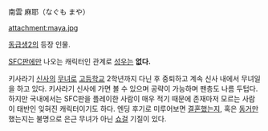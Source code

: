 南雲 麻耶（なぐも まや）

attachment:maya.jpg

[[동급생2]]의 등장 인물.

[[SFC]]판에만 나오는 캐릭터인 관계로 [[성우]]는 '''없다.'''

키사라기 [[신사]]의 [[무녀]]로 [[고등학교]] 2학년까지 다닌 후 중퇴하고 계속 신사 내에서 무녀일을 하고 있다. 키사라기 신사에 가면 볼 수 있으며 공략이 가능하며 팬층도 나름 두텁다. 하지만 국내에서는 SFC판을 플레이한 사람이 매우 적기 때문에 존재마저 모르는 사람이 태반인 잊혀진 캐릭터이기도 하다. 엔딩 후기로 미루어보면 [[결혼]]했는지, 혹은 [[동거]]만 했는지는 불명으로 은근 무녀가 아닌 [[쇼걸]] 기질이 있다.
